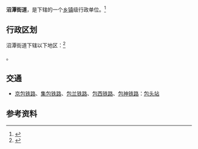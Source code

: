 {{中国乡级行政区|15/02/03/003/000}}

'''沼潭街道'''，是{{PRC admin/fullname|15/02/03/003/000|3}}下辖的一个[[乡镇|乡镇]]级行政单位。<ref>{{PRC admin/ref sgc|{{PRC admin/parent|15/02/03/003/000}}}}</ref>

== 行政区划 ==

沼潭街道下辖以下地区：<ref>{{PRC admin/ref sgc|15/02/03/003/000}}</ref>

{{PRC admin/children|15/02/03/003/000}}。

== 交通 ==
* {{rint|cn|rail}}[[京包铁路|京包铁路]]、{{rint|cn|rail}}[[集包铁路|集包铁路]]、{{rint|cn|rail}}[[包兰铁路|包兰铁路]]、{{rint|cn|rail}}[[包西铁路|包西铁路]]、{{rint|cn|rail}}[[包神铁路|包神铁路]]：[[包头站|包头站]]

== 参考资料 ==
{{reflist}}

{{PRC admin/navcat|15/02/03/003/000}}